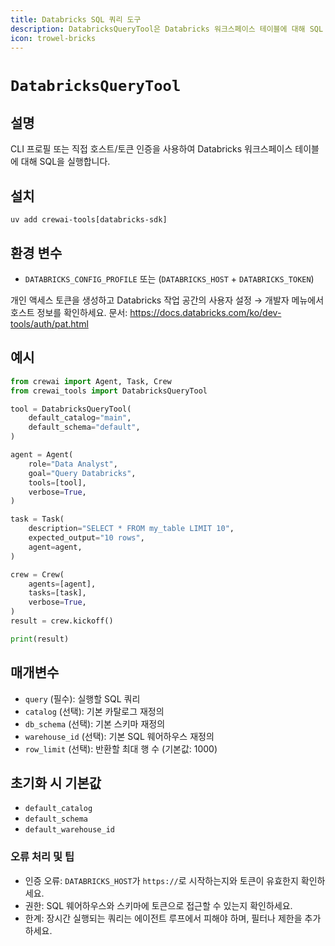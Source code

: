 ```yaml
---
title: Databricks SQL 쿼리 도구
description: DatabricksQueryTool은 Databricks 워크스페이스 테이블에 대해 SQL 쿼리를 실행합니다.
icon: trowel-bricks
---
```


# `DatabricksQueryTool`

## 설명

CLI 프로필 또는 직접 호스트/토큰 인증을 사용하여 Databricks 워크스페이스 테이블에 대해 SQL을 실행합니다.

## 설치

```shell
uv add crewai-tools[databricks-sdk]
```

## 환경 변수

- `DATABRICKS_CONFIG_PROFILE` 또는 (`DATABRICKS_HOST` + `DATABRICKS_TOKEN`)

개인 액세스 토큰을 생성하고 Databricks 작업 공간의 사용자 설정 → 개발자 메뉴에서 호스트 정보를 확인하세요.
문서: https://docs.databricks.com/ko/dev-tools/auth/pat.html

## 예시

```python Code
from crewai import Agent, Task, Crew
from crewai_tools import DatabricksQueryTool

tool = DatabricksQueryTool(
    default_catalog="main",
    default_schema="default",
)

agent = Agent(
    role="Data Analyst",
    goal="Query Databricks",
    tools=[tool],
    verbose=True,
)

task = Task(
    description="SELECT * FROM my_table LIMIT 10",
    expected_output="10 rows",
    agent=agent,
)

crew = Crew(
    agents=[agent],
    tasks=[task],
    verbose=True,
)
result = crew.kickoff()

print(result)
```

## 매개변수

- `query` (필수): 실행할 SQL 쿼리
- `catalog` (선택): 기본 카탈로그 재정의
- `db_schema` (선택): 기본 스키마 재정의
- `warehouse_id` (선택): 기본 SQL 웨어하우스 재정의
- `row_limit` (선택): 반환할 최대 행 수 (기본값: 1000)

## 초기화 시 기본값

- `default_catalog`
- `default_schema`
- `default_warehouse_id`

### 오류 처리 및 팁

- 인증 오류: `DATABRICKS_HOST`가 `https://`로 시작하는지와 토큰이 유효한지 확인하세요.
- 권한: SQL 웨어하우스와 스키마에 토큰으로 접근할 수 있는지 확인하세요.
- 한계: 장시간 실행되는 쿼리는 에이전트 루프에서 피해야 하며, 필터나 제한을 추가하세요.
